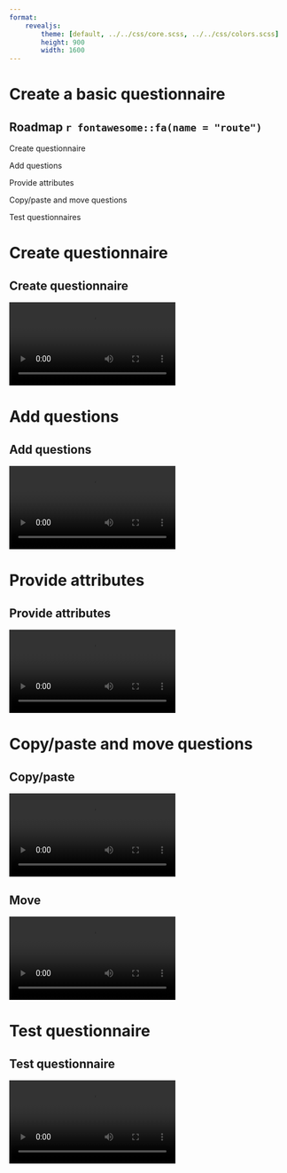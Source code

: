 ```yaml
---
format: 
    revealjs: 
        theme: [default, ../../css/core.scss, ../../css/colors.scss]
        height: 900
        width: 1600
---
```


# Create a basic questionnaire {background-color=var(--suso)}

## Roadmap `r fontawesome::fa(name = "route")` {.suso}

::: {.box .box-1}
Create questionnaire
:::

::: {.box .box-2}
Add questions
:::

::: {.box .box-3}
Provide attributes
:::

::: {.box .box-4}
Copy/paste and move questions
:::

::: {.box .box-5}
Test questionnaires
:::


# Create questionnaire {background-color=var(--s1)}

## Create questionnaire {.t1}

![](assets/create_questionnaire.mp4){fig-align="center"}

# Add questions {background-color=var(--s2)}

## Add questions {.t2}

![](assets/add_question.mp4){fig-align="center"}

# Provide attributes {background-color=var(--s3)}

## Provide attributes {.t3}

![](assets/provide_attributes.mp4){fig-align="center"}

::: {.section}
# Copy/paste and move questions {background-color=var(--s4)}
:::

## Copy/paste {.t4}

![](assets/copy_and_paste.mp4){fig-align="center"}

## Move {.t4}

![](assets/move_question.mp4){fig-align="center"}

# Test questionnaire {background-color=var(--s5)}

## Test questionnaire {.t5}

![](assets/test_questionnaire.mp4){fig-align="center"}
